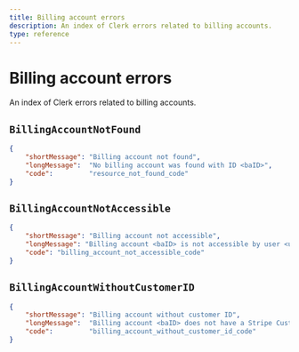 ```yaml
---
title: Billing account errors
description: An index of Clerk errors related to billing accounts.
type: reference
---
```


# Billing account errors 

An index of Clerk errors related to billing accounts.

## `BillingAccountNotFound`

```json
{
    "shortMessage": "Billing account not found",
    "longMessage":  "No billing account was found with ID <baID>",
    "code":         "resource_not_found_code"
}
```

## `BillingAccountNotAccessible`

```json
{
    "shortMessage": "Billing account not accessible",
    "longMessage": "Billing account <baID> is not accessible by user <userID>",
    "code": "billing_account_not_accessible_code"
}
```

## <code>BillingAccount<wbr/>WithoutCustomerID</code>

```json
{
    "shortMessage": "Billing account without customer ID",
    "longMessage":  "Billing account <baID> does not have a Stripe Customer ID",
    "code":         "billing_account_without_customer_id_code"
}
```
